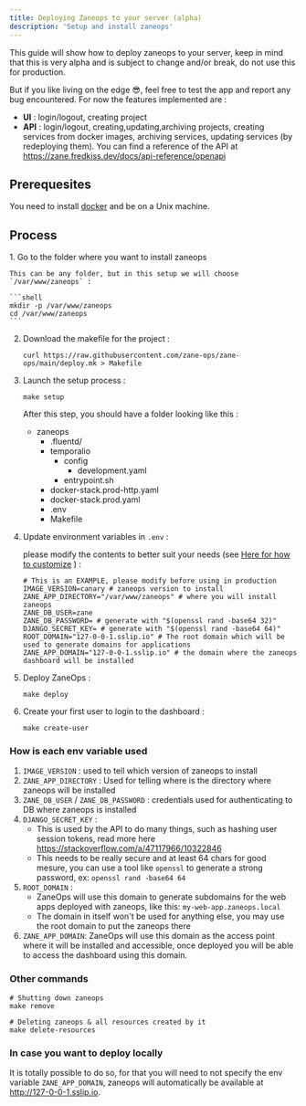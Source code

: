 ```yaml
---
title: Deploying Zaneops to your server (alpha)
description: 'Setup and install zaneops'
---
```



This guide will show how to deploy zaneops to your server, keep in mind that this is very alpha and is subject to change
and/or break, do not use this for production.

But if you like living on the edge 😎, feel free to test the app and report any bug encountered.
For now the features implemented are :

- **UI** : login/logout, creating project
- **API** : login/logout, creating,updating,archiving projects, creating services from docker images, archiving services,
updating services (by redeploying them). You can find a reference of the API
at https://zane.fredkiss.dev/docs/api-reference/openapi

## Prerequesites

You need to install [docker](https://docs.docker.com/engine/install/) and be on a Unix machine.

## Process

<Steps>
1. Go to the folder where you want to install zaneops

    This can be any folder, but in this setup we will choose `/var/www/zaneops` :

    ```shell
    mkdir -p /var/www/zaneops 
    cd /var/www/zaneops
    ```

2. Download the makefile for the project :

    ```shell
    curl https://raw.githubusercontent.com/zane-ops/zane-ops/main/deploy.mk > Makefile
    ```

3. Launch the setup process :

    ```shell
    make setup
    ```

    After this step, you should have a folder looking like this :


    <FileTree>

    - zaneops
        - .fluentd/
        - temporalio
            - config
                - development.yaml
            - entrypoint.sh
        - docker-stack.prod-http.yaml
        - docker-stack.prod.yaml
        - .env
        - Makefile

    </FileTree>

4. Update environment variables in `.env` :

    please modify the contents to better suit your needs (see [Here for how to customize](#how-is-each-env-variable-used) ) :

    ```shell
    # This is an EXAMPLE, please modify before using in production
    IMAGE_VERSION=canary # zaneops version to install
    ZANE_APP_DIRECTORY="/var/www/zaneops" # where you will install zaneops 
    ZANE_DB_USER=zane
    ZANE_DB_PASSWORD= # generate with "$(openssl rand -base64 32)" 
    DJANGO_SECRET_KEY= # generate with "$(openssl rand -base64 64)" 
    ROOT_DOMAIN="127-0-0-1.sslip.io" # The root domain which will be used to generate domains for applications
    ZANE_APP_DOMAIN="127-0-0-1.sslip.io" # the domain where the zaneops dashboard will be installed 
    ```

5. Deploy ZaneOps :

    ```shell
    make deploy
    ```

6. Create your first user to login to the dashboard :

    ```shell
    make create-user
    ```
</Steps>



### How is each env variable used

1. `IMAGE_VERSION` : used to tell which version of zaneops to install
2. `ZANE_APP_DIRECTORY` : Used for telling where is the directory where zaneops will be installed
3. `ZANE_DB_USER` / `ZANE_DB_PASSWORD` : credentials used for authenticating to DB where zaneops is installed
4. `DJANGO_SECRET_KEY` :
    - This is used by the API to do many things, such as hashing user session tokens, read more
here  https://stackoverflow.com/a/47117966/10322846
    - This needs to be really secure and at least 64 chars for good mesure, you can use a tool
like `openssl`
to generate a strong password, ex: `openssl rand -base64 64`
5. `ROOT_DOMAIN` :
    - ZaneOps will use this domain to generate subdomains for the web apps deployed with zaneops, like
this: `my-web-app.zaneops.local`
    - The domain in itself won't be used for anything else, you may use the root domain to put the zaneops there
6. `ZANE_APP_DOMAIN`:  ZaneOps will use this domain as the access point where it will be installed and accessible, once deployed you
will be able to access the dashboard using this domain.


### Other commands

```shell
# Shutting down zaneops
make remove

# Deleting zaneops & all resources created by it
make delete-resources
```

### In case you want to deploy locally

It is totally possible to do so, for that you will need to not specify the env variable `ZANE_APP_DOMAIN`, 
zaneops will automatically be available at http://127-0-0-1.sslip.io.